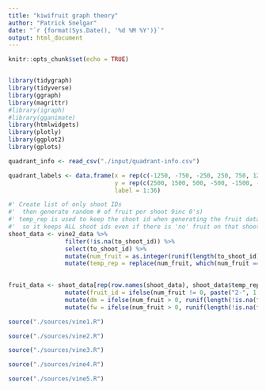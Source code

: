 ---
title: "kiwifruit graph theory"
author: "Patrick Snelgar"
date: "`r {format(Sys.Date(), '%d %M %Y')}`"
output: html_document
---

```{r setup, include=FALSE}
knitr::opts_chunk$set(echo = TRUE)


library(tidygraph)
library(tidyverse)
library(ggraph)
library(magrittr)
#library(igraph)
#library(gganimate)
library(htmlwidgets)
library(plotly)
library(ggplot2)
library(gplots)
```

```{r data-import, echo=FALSE}

quadrant_info <- read_csv("./input/quadrant-info.csv")

quadrant_labels <- data.frame(x = rep(c(-1250, -750, -250, 250, 750, 1250), each = 6),
							  y = rep(c(2500, 1500, 500, -500, -1500, -2500), 6),
							  label = 1:36)

```

```{r vine2_fake_data}
#' Create list of only shoot IDs
#'  then generate random # of fruit per shoot 9inc 0's)
#' temp_rep is used to keep the shoot id when generating the fruit data frame 
#'  so it keeps ALL shoot ids even if there is 'no' fruit on that shoot
shoot_data <- vine2_data %>%
				filter(!is.na(to_shoot_id)) %>%
				select(to_shoot_id) %>%
				mutate(num_fruit = as.integer(runif(length(to_shoot_id), 0, 6))) %>%
				mutate(temp_rep = replace(num_fruit, which(num_fruit == 0), 1))
				

fruit_data <- shoot_data[rep(row.names(shoot_data), shoot_data$temp_rep), 1:2] %>%
				mutate(fruit_id = ifelse(num_fruit != 0, paste("2-", 1:length(to_shoot_id)), NA)) %>%
				mutate(dm = ifelse(num_fruit > 0, runif(length(!is.na(fruit_id)), 16,19), NA)) %>%
				mutate(fw = ifelse(num_fruit > 0, runif(length(!is.na(fruit_id)), 120, 150), NA))
```

```{r vine1, echo=FALSE}

source("./sources/vine1.R")

```

```{r vine2, echo=FALSE}

source("./sources/vine2.R")

```

```{r vine3, echo=FALSE}

source("./sources/vine3.R")

```

```{r vine4, echo=FALSE}

source("./sources/vine4.R")

```

```{r vine5, echo=FALSE}

source("./sources/vine5.R")

```
